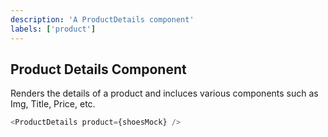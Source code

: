 ```yaml
---
description: 'A ProductDetails component'
labels: ['product']
---
```



## Product Details Component

Renders the details of a product and incluces various components such as Img, Title, Price, etc.

```js
<ProductDetails product={shoesMock} />
```

<FigmaEmbed src="https://www.figma.com/embed?embed_host=share&url=https%3A%2F%2Fwww.figma.com%2Ffile%2FYOdxHWPVnxBcTAYw0zPyXf%2Fstore---components%3Fnode-id%3D1323%253A2855" />
